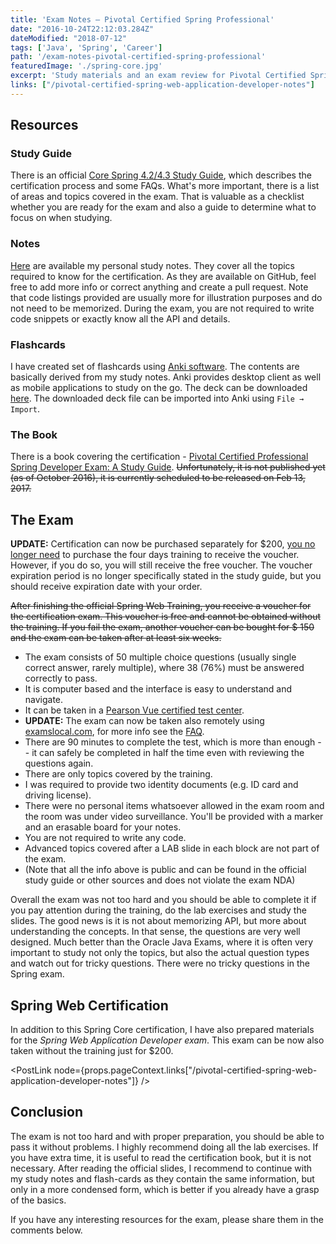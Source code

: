 ```yaml
---
title: 'Exam Notes – Pivotal Certified Spring Professional'
date: "2016-10-24T22:12:03.284Z"
dateModified: "2018-07-12"
tags: ['Java', 'Spring', 'Career']
path: '/exam-notes-pivotal-certified-spring-professional'
featuredImage: './spring-core.jpg'
excerpt: 'Study materials and an exam review for Pivotal Certified Spring Professional Exam 4.2, with flashcards and study notes.'
links: ["/pivotal-certified-spring-web-application-developer-notes"]
---
```


<PostHeader frontmatter={props.data.mdx.frontmatter} />

## Resources

### Study Guide

There is an official [Core Spring 4.2/4.3 Study Guide](./Core-Spring-4.2-4.3-Certification-Study-Guide.pdf), which describes the certification process and some FAQs. What's more important, there is a list of areas and topics covered in the exam. That is valuable as a checklist whether you are ready for the exam and also a guide to determine what to focus on when studying.

### Notes

[Here](https://github.com/vojtechruz/spring-core-cert-notes-4.2) are available my personal study notes. They cover all the topics required to know for the certification. As they are available on GitHub, feel free to add more info or correct anything and create a pull request. Note that code listings provided are usually more for illustration purposes and do not need to be memorized. During the exam, you are not required to write code snippets or exactly know all the API and details.

### Flashcards

I have created set of flashcards using [Anki software](http://ankisrs.net/). The contents are basically derived from my study notes. Anki provides desktop client as well as mobile applications to study on the go. The deck can be downloaded [here](https://github.com/vojtechruz/spring-core-cert-notes-4.2/raw/master/Spring%20Core%20Certification.apkg). The downloaded deck file can be imported into Anki using `File → Import`.

### The Book

There is a book covering the certification - [Pivotal Certified Professional Spring Developer Exam: A Study Guide](https://www.amazon.com/Pivotal-Certified-Professional-Spring-Developer/dp/1484208129/ref=sr_1_1?s=books&ie=UTF8&qid=1476539174&sr=1-1). ~~Unfortunately, it is not published yet (as of  October 2016), it is currently scheduled to be released on Feb 13, 2017.~~

## The Exam
**UPDATE:** Certification can now be purchased separately for \$200, [you no longer need](https://spring.io/blog/2017/05/10/pivotal-announces-spring-curriculum-certification-changes) to purchase the four days training to receive the voucher. However, if you do so, you will still receive the free voucher. The voucher expiration period is no longer specifically stated in the study guide, but you should receive expiration date with your order.

~~After finishing the official Spring Web Training, you receive a voucher for the certification exam. This voucher is free and cannot be obtained without the training. If you fail the exam, another voucher can be bought for \$ 150 and the exam can be taken after at least six weeks.~~

-   The exam consists of 50 multiple choice questions (usually single correct answer, rarely multiple), where 38 (76%) must be answered correctly to pass.
-   It is computer based and the interface is easy to understand and navigate.
-   It can be taken in a [Pearson Vue certified test center](http://pearsonvue.com/vtclocator).
-   **UPDATE:** The exam can now be taken also remotely using [examslocal.com](https://www.examslocal.com/), for more info see the [FAQ](http://it.psionline.com/exam-faqs/pivotal-faq).
-   There are 90 minutes to complete the test, which is more than enough -- it can safely be completed in half the time even with reviewing the questions again.
-   There are only topics covered by the training.
-   I was required to provide two identity documents (e.g. ID card and driving license).
-   There were no personal items whatsoever allowed in the exam room and the room was under video surveillance. You'll be provided with a marker and an erasable board for your notes.
-   You are not required to write any code.
-   Advanced topics covered after a LAB slide in each block are not part of the exam.
-   (Note that all the info above is public and can be found in the official study guide or other sources and does not violate the exam NDA)

Overall the exam was not too hard and you should be able to complete it if you pay attention during the training, do the lab exercises and study the slides. The good news is it is not about memorizing API, but more about understanding the concepts. In that sense, the questions are very well designed. Much better than the Oracle Java Exams, where it is often very important to study not only the topics, but also the actual question types and watch out for tricky questions. There were no tricky questions in the Spring exam.

## Spring Web Certification
In addition to this Spring Core certification, I have also prepared materials for the *Spring Web Application Developer exam*. This exam can be now also taken without the training just for \$200.

<PostLink node={props.pageContext.links["/pivotal-certified-spring-web-application-developer-notes"]} />

## Conclusion
The exam is not too hard and with proper preparation, you should be able to pass it without problems. I highly recommend doing all the lab exercises. If you have extra time, it is useful to read the certification book, but it is not necessary. After reading the official slides, I recommend to continue with my study notes and flash-cards as they contain the same information, but only in a more condensed form, which is better if you already have a grasp of the basics.

If you have any interesting resources for the exam, please share them in the comments below.